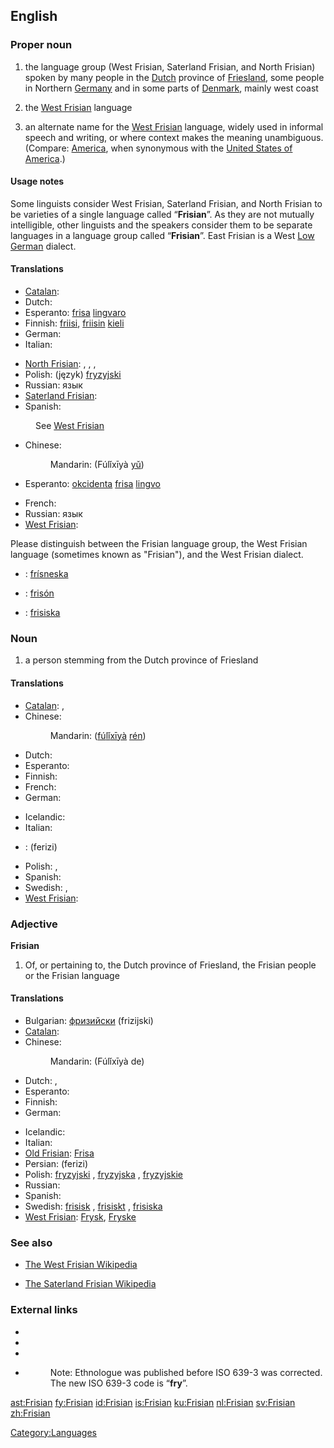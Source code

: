 {{wikipedia|dab=West Frisian}}
==English==
{{rfc}}

===Proper noun===
{{en-proper noun}}

# the language group (West Frisian, Saterland Frisian, and North Frisian) spoken by many people in the [[Dutch]] province of [[Friesland]], some people in Northern [[Germany]] and in some parts of [[Denmark]], mainly west coast
# {{Netherlands|lang=en}} the [[West Frisian]] language
# an alternate name for the [[West Frisian]] language, widely used in informal speech and writing, or where context makes the meaning unambiguous. (Compare: [[America]], when synonymous with the [[United States of America]].)

====Usage notes====
Some linguists consider West Frisian, Saterland Frisian, and North Frisian to be varieties of a single language called “'''Frisian'''”. As they are not mutually intelligible, other linguists and the speakers consider them to be separate languages in a language group called “'''Frisian'''”. East Frisian is a West [[Low German]] dialect.

====Translations====
{{trans-top|the Frisian language group}}
* [[Catalan]]: {{t|ca|frisó|m}}
* Dutch: {{t+|nl|Fries|n}}
* Esperanto: [[frisa]] [[lingvaro]]
* Finnish: [[friisi]], [[friisi|friisin]] [[kieli]]
* German: {{t+|de|Friesisch|n}}
* Italian: {{t+|it|frisone}}
{{trans-mid}}
* [[North Frisian]]: {{tø|frr|Frasch}}, {{tø|frr|Fresk}}, {{tø|frr|Freesk}}, {{tø|frr|Friisk}}
* Polish: (język) [[fryzyjski]] {{m}}
* Russian: {{t|ru|фризский|sc=Cyrl}} язык
* [[Saterland Frisian]]: {{tø|frs|Fräisch}}
* Spanish: {{t|es|frisón|m}}
{{trans-bottom}}

{{trans-top|the West Frisian language}}
: See [[West Frisian]]
* Chinese:
*: Mandarin: {{zh-ts|[[弗里西亞]][[語]]|[[弗里西亚]][[语]]}} (Fúlǐxīyà [[yǔ]])
* Esperanto: [[okcidenta]] [[frisa]] [[lingvo]]
{{trans-mid}}
* French: {{t+|fr|frison|m}}
* Russian: {{t|ru|западнофризский|sc=Cyrl}} язык
* [[West Frisian]]: {{t+|fy|Frysk|c|xs=West Frisian}}
{{trans-bottom}}

{{checktrans}}
Please distinguish between the Frisian language group, the West Frisian language (sometimes known as "Frisian"), and the West Frisian dialect.
* {{ttbc|Icelandic}}: [[frísneska]] {{f}}
* {{ttbc|Spanish}}: [[frisón]] {{m}}
* {{ttbc|Swedish}}: [[frisiska]] {{c}}

===Noun===
{{en-noun}}

# a person stemming from the Dutch province of Friesland

====Translations====
{{trans-top|a person stemming from the Dutch province of Friesland}}
* [[Catalan]]: {{t|ca|frisó|m}},  {{t|ca|frisona|f}}
* Chinese:
*: Mandarin: {{zh-ts|[[弗里西亞]][[人]]|[[弗里西亚]][[人]]}} ([[fú]][[lǐ]][[xī]][[yà]] [[rén]])
* Dutch: {{t+|nl|Fries|m}}
* Esperanto: {{t-|eo|friso|xs=Esperanto}}
* Finnish: {{t-|fi|friisiläinen}}
* French: {{t+|fr|Frison|m}}
* German: {{t+|de|Friese|m}}
{{trans-mid}}
* Icelandic: {{t|is|fríslendingur|m}}
* Italian: {{t+|it|frisone|m}}
* {{ttbc|Persian}}: {{fa-Arab|[[فریزی]]}} (ferizi)
* Polish: {{t|pl|Fryz|m}}, {{t|pl|Fryzyjka|f}}
* Spanish: {{t+|es|frisón|m}}
* Swedish: {{t-|sv|fris|m}}, {{t+|sv|frisiska|f}}
* [[West Frisian]]: {{t|fy|Fries}}
{{trans-bottom}}

===Adjective===
'''Frisian'''

# Of, or pertaining to, the Dutch province of Friesland, the Frisian people or the Frisian language

====Translations====
{{trans-top|of Friesland, Frisian people, or the language}}
* Bulgarian: [[фризийски]] (frizijski) {{m}}
* [[Catalan]]: {{t|ca|frisó}}
* Chinese:
*: Mandarin: {{zh-ts|[[弗里西亞]]的|[[弗里西亚]]的}} (Fúlǐxīyà de)
* Dutch: {{t+|nl|Fries}}, {{t-|nl|Friese}}
* Esperanto: {{t-|eo|frisa|xs=Esperanto}}
* Finnish: {{t-|fi|friisiläinen}}
* German: {{t+|de|friesisch}}
{{trans-mid}}
* Icelandic: {{t-|is|frísneskur}}
* Italian: {{t+|it|frisone}}
* [[Old Frisian]]: [[Frisa]]
* Persian: {{fa-Arab|[[فریزی]]}} (ferizi)
* Polish: [[fryzyjski]] {{m}}, [[fryzyjska]] {{f}}, [[fryzyjskie]] {{n}}
* Russian: {{t|ru|фризский|tr=frízskij|sc=Cyrl}}
* Spanish: {{t+|es|frisón}}
* Swedish: [[frisisk]] {{c}}, [[frisiskt]] {{n}}, [[frisiska]] {{p}}
* [[West Frisian]]: [[Frysk]], [[Fryske]]
{{trans-bottom}}

===See also===
{{interwiktionary|code=fy|name=West Frisian}}
* [http://fy.wikipedia.org/wiki/Haadside The West Frisian Wikipedia]

* [http://stq.wikipedia.org/wiki/Haudsiede The Saterland Frisian Wikipedia]

===External links===
* {{ethnologue|lang=Western Frisian|code=fri}}
* {{ethnologue|lang=Northern Frisian|code=frr}}
* {{ethnologue|lang=Saterland Frisian|code=stq}}
* {{ethnologue|lang=Eastern Frisian|code=frs}}
*: Note: Ethnologue was published before ISO 639-3 was corrected. The new ISO 639-3 code is “'''fry'''”.

[[Category:Languages]]

[[ast:Frisian]]
[[fy:Frisian]]
[[id:Frisian]]
[[is:Frisian]]
[[ku:Frisian]]
[[nl:Frisian]]
[[sv:Frisian]]
[[zh:Frisian]]